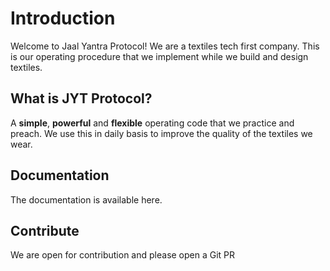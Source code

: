 # Introduction

Welcome to Jaal Yantra Protocol! We are a textiles tech first company. This is our operating procedure that we implement while we build and design textiles.

## What is JYT Protocol?

A **simple**, **powerful** and **flexible** operating code that we practice and preach. We use this in daily basis to improve the quality of the textiles we wear.

## Documentation

The documentation is available here.

## Contribute

We are open for contribution and please open a Git PR
